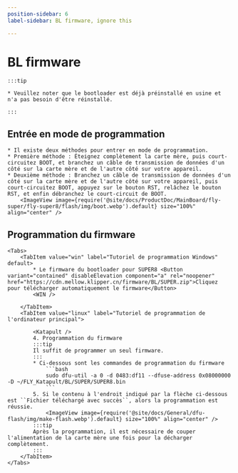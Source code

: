 ```yaml
---
position-sidebar: 6
label-sidebar: BL firmware, ignore this

---
```



# BL firmware

    :::tip

    * Veuillez noter que le bootloader est déjà préinstallé en usine et n'a pas besoin d'être réinstallé.

    :::

## Entrée en mode de programmation

    * Il existe deux méthodes pour entrer en mode de programmation.
    * Première méthode : Éteignez complètement la carte mère, puis court-circuitez BOOT, et branchez un câble de transmission de données d'un côté sur la carte mère et de l'autre côté sur votre appareil.
    * Deuxième méthode : Branchez un câble de transmission de données d'un côté sur la carte mère et de l'autre côté sur votre appareil, puis court-circuitez BOOT, appuyez sur le bouton RST, relâchez le bouton RST, et enfin débranchez le court-circuit de BOOT.
        <ImageView image={require('@site/docs/ProductDoc/MainBoard/fly-super/fly-super8/flash/img/boot.webp').default} size="100%" align="center" />

## Programmation du firmware

    <Tabs>
        <TabItem value="win" label="Tutoriel de programmation Windows" default>
            * Le firmware du bootloader pour SUPER8 <Button variant="contained" disableElevation component="a" rel="noopener" href="https://cdn.mellow.klipper.cn/firmware/BL/SUPER.zip">Cliquez pour télécharger automatiquement le firmware</Button>
            <WIN />
            
        </TabItem>
        <TabItem value="linux" label="Tutoriel de programmation de l'ordinateur principal">
            
            <Katapult />
            4. Programmation du firmware
            :::tip
            Il suffit de programmer un seul firmware.
            :::
            * Ci-dessous sont les commandes de programmation du firmware
                ```bash
                sudo dfu-util -a 0 -d 0483:df11 --dfuse-address 0x08000000 -D ~/FLY_Katapult/BL/SUPER/SUPER8.bin
                ```
            5. Si le contenu à l'endroit indiqué par la flèche ci-dessous est ``Fichier téléchargé avec succès``, alors la programmation est réussie.
                <ImageView image={require('@site/docs/General/dfu-flash/img/make-flash.webp').default} size="100%" align="center" />
            :::tip
            Après la programmation, il est nécessaire de couper l'alimentation de la carte mère une fois pour la décharger complètement.
            :::
        </TabItem>
    </Tabs>
